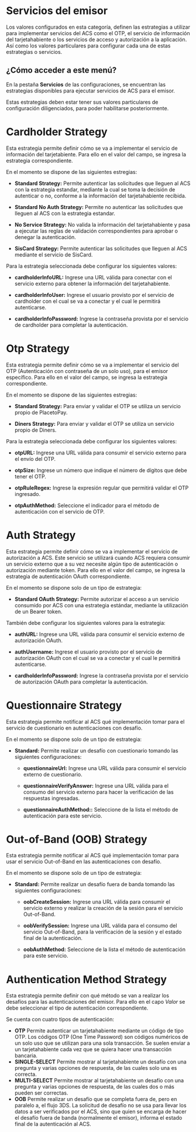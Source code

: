 <MissingTranslationBanner />

# Servicios del emisor

Los valores configurados en esta categoría, definen las estrategias a utilizar para implementar servicios del ACS como el OTP, el servicio de información del tarjetahabiente o los servicios de acceso y autorización a la aplicación. Así como los valores particulares para configurar cada una de estas estrategias o servicios.

## ¿Cómo acceder a este menú?

En la pestaña **Servicios** de las configuraciones, se encuentran las estrategias disponibles para ejecutar servicios de ACS para el emisor. 

Estas estrategias deben estar tener sus valores particulares de configuración diligenciados, para poder habilitarse posteriormente.

# Cardholder Strategy

Esta estrategia permite definir cómo se va a implementar el servicio de información del tarjetabiente. Para ello en el valor del campo, se ingresa la estrategia correspondiente. 

  En el momento se dispone de las siguientes estregias:

  - **Standard Strategy:** Permite autenticar las solicitudes que lleguen al ACS con la estrategia estandar, mediante la cual se toma la decisión de autenticar o no, conforme a la información del tarjetahabiente recibida.

  - **Standard No Auth Strategy:** Permite no autenticar las solicitudes que lleguen al ACS con la estrategia estandar.

  - **No Service Strategy:** No valida la información del tarjetahabiente y pasa a ejecutar las reglas de validación correspondientes para aprobar o denegar la autenticación.

  - **SisCard Strategy:** Permite autenticar las solicitudes que lleguen al ACS mediante el servicio de SisCard.

  Para la estrategia seleccionada debe configurar los siguientes valores:

  - **cardholderInfoURL:** Ingrese una URL válida para conectar con el servicio externo para obtener la información del tarjetahabiente.

  - **cardholderInfoUser:** Ingrese el usuario provisto por el servicio de cardholder con el cual se va a conectar y el cual le permitirá autenticarse.

  - **cardholderInfoPassword:** Ingrese la contraseña provista por el servicio de cardholder para completar la autenticación.

# Otp Strategy

Esta estrategia permite definir cómo se va a implementar el servicio del OTP (Autenticación con contraseña de un solo uso), para el emisor específico.  Para ello en el valor del campo, se ingresa la estrategia correspondiente. 

  En el momento se dispone de las siguientes estregias:

  - **Standard Strategy:** Para enviar y validar el OTP se utiliza un servicio propio de PlacetoPay.

  - **Diners Strategy:** Para enviar y validar el OTP se utiliza un servicio propio de Diners.

  Para la estrategia seleccionada debe configurar los siguientes valores:

  - **otpURL:** Ingrese una URL válida para consumir el servicio externo para el envío del OTP.

  - **otpSize:** Ingrese un número que indique el número de dígitos que debe tener el OTP.

  - **otpRuleRegex:** Ingrese la expresión regular que permitirá validar el OTP ingresado.
  
  - **otpAuthMethod:** Seleccione el indicador para el método de autenticación con el servicio de OTP.

# Auth Strategy

Esta estrategia permite definir cómo se va a implementar el servicio de autorización a ACS. Este servicio se utilizará cuando ACS requiera consumir un servicio externo que a su vez necesite algún tipo de autenticación o autorización mediante token. Para ello en el valor del campo, se ingresa la estrategia de autenticación OAuth correspondiente. 

  En el momento se dispone solo de un tipo de estrategia:

- **Standard OAuth Strategy:** Permite autorizar el acceso a un servicio consumido por ACS con una estrategia estándar, mediante la utilización de un Bearer token.

 También debe configurar los siguientes valores para la estrategia:

  - **authURL:** Ingrese una URL válida para consumir el servicio externo de autorización OAuth.

  - **authUsername:** Ingrese el usuario provisto por el servicio de autorización OAuth con el cual se va a conectar y el cual le permitirá autenticarse.

  - **cardholderInfoPassword:** Ingrese la contraseña provista por el servicio de autorización OAuth para completar la autenticación.

# Questionnaire Strategy

Esta estrategia permite notificar al ACS qué implementación tomar para el servicio de cuestionario en autenticaciones con desafío.

En el momento se dispone solo de un tipo de estrategia:

- **Standard:** Permite realizar un desafío con cuestionario tomando las siguientes configuraciones:

  - **questionnaireUrl:** Ingrese una URL válida para consumir el servicio externo de cuestionario.

  - **questionnaireVerifyAnswer:** Ingrese una URL válida para el consumo del servicio externo para hacer la verificación de las respuestas ingresadas.
   
  - **questionnaireAuthMethod::** Seleccione de la lista el método de autenticación para este servicio.

# Out-of-Band (OOB) Strategy

Esta estrategia permite notificar al ACS qué implementación tomar para usar el servicio Out-of-Band en las autenticaciones con desafío.

En el momento se dispone solo de un tipo de estrategia:

- **Standard:** Permite realizar un desafío fuera de banda tomando las siguientes configuraciones:

  - **oobCreateSession:** Ingrese una URL válida para consumir el servicio externo y realizar la creación de la sesión para el servicio Out-of-Band.

  - **oobVerifySession:** Ingrese una URL válida para el consumo del servicio Out-of-Band, para la verificación de la sesión y el estado final de la autenticación.

  - **oobAuthMethod:** Seleccione de la lista el método de autenticación para este servicio.

# Authentication Method Strategy

Esta estrategia permite definir con qué método se van a realizar los desafíos para las autenticaciones del emisor. Para ello en el capo *Valor* se debe seleccionar el tipo de autenticación correspondiente. 

Se cuenta con cuatro tipos de autenticación:

- **OTP** Permite autenticar un tarjetahabiente mediante un código de tipo OTP. Los códigos OTP (One Time Password) son códigos numéricos de un solo uso que se utilizan para una sola transacción. Se suelen enviar a un tarjetahabiente cada vez que se quiera hacer una transacción bancaria.
- **SINGLE-SELECT** Permite mostrar al tarjetahabiente un desafío con una pregunta y varias opciones de respuesta, de las cuales solo una es correcta.
- **MULTI-SELECT** Permite mostrar al tarjetahabiente un desafío con una pregunta y varias opciones de respuesta, de las cuales dos o más pueden ser correctas.
- **OOB** Permite realizar un desafío que se completa fuera de, pero en paralelo a, el flujo 3DS. La solicitud de desafío no se usa para llevar los datos a ser verificados por el ACS, sino que quien se encarga de hacer el desafío fuera de banda (normalmente el emisor), informa el estado final de la autenticación al ACS.

